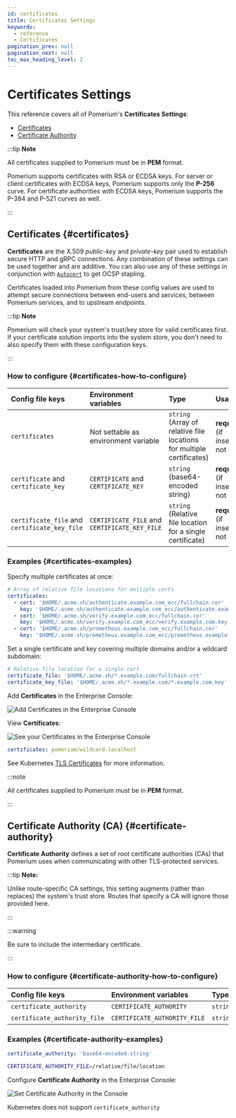 ```yaml
---
id: certificates
title: Certificates Settings
keywords:
  - reference
  - Certificates
pagination_prev: null
pagination_next: null
toc_max_heading_level: 2
---
```



# Certificates Settings

This reference covers all of Pomerium's **Certificates Settings**:

- [Certificates](#certificates)
- [Certificate Authority](#certificate-authority)

:::tip **Note**

All certificates supplied to Pomerium must be in **PEM** format.

Pomerium supports certificates with RSA or ECDSA keys. For server or client certificates with ECDSA keys, Pomerium supports only the **P-256** curve. For certificate authorities with ECDSA keys, Pomerium supports the P-384 and P-521 curves as well.

:::

## Certificates {#certificates}

**Certificates** are the X.509 _public-key_ and _private-key_ pair used to establish secure HTTP and gRPC connections. Any combination of these settings can be used together and are additive. You can also use any of these settings in conjunction with [`Autocert`](/docs/reference/autocert) to get OCSP stapling.

Certificates loaded into Pomerium from these config values are used to attempt secure connections between end-users and services, between Pomerium services, and to upstream endpoints.

:::tip **Note**

Pomerium will check your system's trust/key store for valid certificates first. If your certificate solution imports into the system store, you don't need to also specify them with these configuration keys.

:::

### How to configure {#certificates-how-to-configure}

<Tabs>
<TabItem value="Core" label="Core">

| **Config file keys** | **Environment variables** | **Type** | **Usage** |
| :-- | :-- | :-- | :-- |
| `certificates` | Not settable as environment variable | `string` (Array of relative file locations for multiple certificates) | **required** (if insecure not set) |
| `certificate` and `certificate_key` | `CERTIFICATE` and `CERTIFICATE_KEY` | `string` (base64-encoded string) | **required** (if insecure not set) |
| `certificate_file` and `certificate_key_file` | `CERTIFICATE_FILE` and `CERTIFICATE_KEY_FILE` | `string` (Relative file location for a single certificate) | **required** (if insecure not set) |

### Examples {#certificates-examples}

Specify multiple certificates at once:

```yaml
# Array of relative file locations for multiple certs
certificates:
  - cert: '$HOME/.acme.sh/authenticate.example.com_ecc/fullchain.cer'
    key: '$HOME/.acme.sh/authenticate.example.com_ecc/authenticate.example.com.key'
  - cert: '$HOME/.acme.sh/verify.example.com_ecc/fullchain.cer'
    key: '$HOME/.acme.sh/verify.example.com_ecc/verify.example.com.key'
  - cert: '$HOME/.acme.sh/prometheus.example.com_ecc/fullchain.cer'
    key: '$HOME/.acme.sh/prometheus.example.com_ecc/prometheus.example.com.key'
```

Set a single certificate and key covering multiple domains and/or a wildcard subdomain:

```yaml
# Relative file location for a single cert
certificate_file: '$HOME/.acme.sh/*.example.com/fullchain.crt'
certificate_key_file: '$HOME/.acme.sh/*.example.com/*.example.com.key'
```

</TabItem>
<TabItem value="Enterprise" label="Enterprise">

Add **Certificates** in the Enterprise Console:

![Add Certificates in the Enterprise Console](./img/certificates/certs-console.png)

View **Certificates**:

![See your Certificates in the Enterprise Console](./img/certificates/certs-console-list.png)

</TabItem>
<TabItem value="Kubernetes" label="Kubernetes">

```yaml
certificates: pomerium/wildcard-localhost
```

See Kubernetes [TLS Certificates](/docs/deploy/k8s/ingress#tls-certificates) for more information.

</TabItem>
</Tabs>

:::note

All certificates supplied to Pomerium must be in **PEM** format.

:::

## Certificate Authority (CA) {#certificate-authority}

**Certificate Authority** defines a set of root certificate authorities (CAs) that Pomerium uses when communicating with other TLS-protected services.

:::tip **Note:**

Unlike route-specific CA settings, this setting augments (rather than replaces) the system's trust store. Routes that specify a CA will ignore those provided here.

:::

:::warning

Be sure to include the intermediary certificate.

:::

### How to configure {#certificate-authority-how-to-configure}

<Tabs>
<TabItem value="Core" label="Core">

| **Config file keys** | **Environment variables** | **Type** | **Usage** |
| :-- | :-- | :-- | :-- |
| `certificate_authority` | `CERTIFICATE_AUTHORITY` | `string` | **optional** |
| `certificate_authority_file` | `CERTIFICATE_AUTHORITY_FILE` | `string` | **optional** |

### Examples {#certificate-authority-examples}

```yaml
certificate_authority: 'base64-encoded-string'
```

```bash
CERTIFICATE_AUTHORITY_FILE=/relative/file/location
```

</TabItem>
<TabItem value="Enterprise" label="Enterprise">

Configure **Certificate Authority** in the Enterprise Console:

![Set Certificate Authority in the Console](./img/certificates/cert-authority-console.png)

</TabItem>
<TabItem value="Kubernetes" label="Kubernetes">

Kubernetes does not support `certificate_authority`

</TabItem>
</Tabs>
